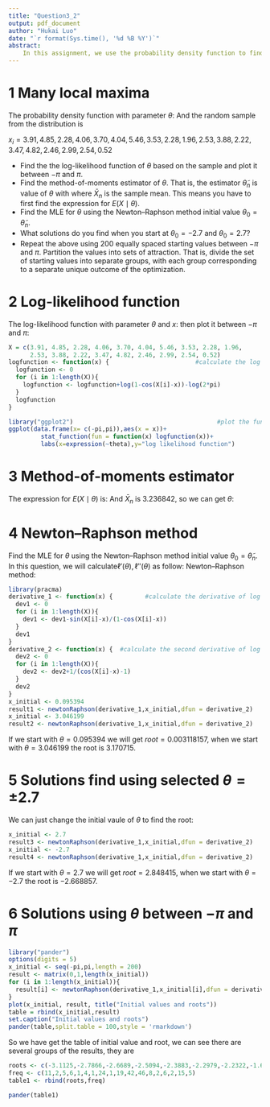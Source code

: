 ```yaml
---
title: "Question3_2"
output: pdf_document
author: "Hukai Luo"
date: "`r format(Sys.time(), '%d %B %Y')`"
abstract:
    In this assignment, we use the probability density function to find the log-likelihood function and the method-of-moments estimator of $\theta$. Then we will discuss the influence of different initial value when using Newton-Raphson method to estimate the Maximum Likelihood Estimation for $\theta$.
---
```


# 1 Many local maxima

The probability density function with parameter $\theta$:
\begin{align*}
  f(x; \theta) = \frac{1 - \cos(x - \theta)}{2\pi},   
  \quad 0\le x\le 2\pi, \quad \theta \in (-\pi, \pi).
\end{align*}
And the random sample from the distribution is

$x_i = 3.91, 4.85, 2.28, 4.06, 3.70, 4.04, 5.46, 3.53, 2.28, 1.96, 2.53, 3.88, 2.22, 3.47, 4.82, 2.46, 2.99, 2.54, 0.52$

- Find the the log-likelihood function of $\theta$ based on the sample and plot it between $-\pi$ and $\pi$.
- Find the method-of-moments estimator of $\theta$.  That is, the estimator $\tilde\theta_n$ is value of $\theta$ with
\begin{align*}
  E (X \mid \theta) = \bar X_n,
\end{align*}
where $\bar X_n$ is the sample mean. This means you have to first find the expression for $E (X \mid \theta)$.
- Find the MLE for $\theta$ using the Newton--Raphson method initial value $\theta_0 = \tilde\theta_n$.
- What solutions do you find when you start at 
$\theta_0 = -2.7$ and $\theta_0 = 2.7$?
- Repeat the above using 200 equally spaced starting values
between $-\pi$ and $\pi$.  Partition the values into sets of attraction. That is, divide the set of starting values into separate groups, with each group corresponding to a separate unique outcome of the optimization.

# 2 Log-likelihood function

The log-likelihood function with parameter $\theta$ and $x$:
\begin{align*}
 \ell(\theta) = \sum^n_{i=1}{ln(1-\cos{(x-\theta)})} - nln2\pi
\end{align*}
\newline
then plot it between $-\pi$ and $\pi$:
```r
X = c(3.91, 4.85, 2.28, 4.06, 3.70, 4.04, 5.46, 3.53, 2.28, 1.96,
      2.53, 3.88, 2.22, 3.47, 4.82, 2.46, 2.99, 2.54, 0.52)
logfunction <- function(x) {                        #calculate the log likelihood function
  logfunction <- 0
  for (i in 1:length(X)){
    logfunction <- logfunction+log(1-cos(X[i]-x))-log(2*pi)
  }
  logfunction
}

library("ggplot2")                                        #plot the function against theta
ggplot(data.frame(x= c(-pi,pi)),aes(x = x))+
         stat_function(fun = function(x) logfunction(x))+
         labs(x=expression(~theta),y="log likelihood function")
```

# 3 Method-of-moments estimator
The expression for $E (X \mid \theta)$ is:
\begin{align*}
E(X|\theta) & =\int^{2\pi}_{0}x\frac{1-\cos(x-\theta)}{2\pi}dx\\
            & =\frac{1}{2\pi}\left[\int^{2\pi}_{0}xdx-\int^{2\pi}_{0}x\cos(x-\theta)dx\right]\\
            & =\frac{1}{2\pi}\left[\frac{1}{2}x^2\big |^{2\pi}_{0}-xsin(x-\theta)\big |^{2\pi}_{0}\right]\\
            & =\frac{1}{2\pi}\left(2\pi^{2}+2\pi\sin\theta\right)\\
            & =\pi+\sin\theta
\end{align*}
\newline \newline
And $\bar X_n$ is 3.236842, so we can get $\theta$:
\begin{align*}
\theta & = \arcsin(mean(x)-\pi)\quad or\quad \pi-\arcsin(mean(x)-\pi)\\
       & = 0.095394\quad or\quad 3.046199\\
\end{align*}

# 4 Newton--Raphson method

Find the MLE for $\theta$ using the Newton--Raphson method initial value $\theta_0 = \tilde\theta_n$. In this question, we will calculate$\ell'(\theta),\ell''(\theta)$ as follow:
\begin{align*}
\ell'(\theta) = \sum^n_{i=1}{\frac{-sin(x-\theta)}{1-cos(x-\theta)}}\\
\ell"(\theta) = \sum^n_{i=1}{\frac{1}{cos(x-\theta)-1}}
\end{align*}
Newton--Raphson method:
```r
library(pracma)
derivative_1 <- function(x) {         #calculate the derivative of log likelihood function
  dev1 <- 0
  for (i in 1:length(X)){
    dev1 <- dev1-sin(X[i]-x)/(1-cos(X[i]-x))
  }
  dev1
}
derivative_2 <- function(x) {  #calculate the second derivative of log likelihood function
  dev2 <- 0
  for (i in 1:length(X)){
    dev2 <- dev2+1/(cos(X[i]-x)-1)
  }
  dev2
}
x_initial <- 0.095394
result1 <- newtonRaphson(derivative_1,x_initial,dfun = derivative_2)
x_initial <- 3.046199
result2 <- newtonRaphson(derivative_1,x_initial,dfun = derivative_2)
```
If we start with $\theta = 0.095394$ we will get $root = 0.003118157$, when we start with $\theta = 3.046199$ the root is $3.170715$.

# 5 Solutions find  using selected $\theta = \pm2.7$

We can just change the initial vaule of $\theta$ to find the root:
```r
x_initial <- 2.7
result3 <- newtonRaphson(derivative_1,x_initial,dfun = derivative_2)
x_initial <- -2.7
result4 <- newtonRaphson(derivative_1,x_initial,dfun = derivative_2)
```
If we start with $\theta = 2.7$ we will get $root = 2.848415$, when we start with $\theta = -2.7$ the root is $-2.668857$.

# 6 Solutions using $\theta$ between $-\pi$ and $\pi$

```r
library("pander")
options(digits = 5)
x_initial <- seq(-pi,pi,length = 200)
result <- matrix(0,1,length(x_initial))
for (i in 1:length(x_initial)){
  result[i] <- newtonRaphson(derivative_1,x_initial[i],dfun = derivative_2) 
}
plot(x_initial, result, title("Initial values and roots"))
table = rbind(x_initial,result)
set.caption("Initial values and roots")
pander(table,split.table = 100,style = 'rmarkdown')
```
So we have get the table of initial value and root, we can see there are several groups of the results, they are 
```r
roots <- c(-3.1125,-2.7866,-2.6689,-2.5094,-2.3883,-2.2979,-2.2322,-1.6627,-1.4475,-0.9544,-0.0031182,-0.81264,2.0072,2.237,2.3747,2.4884,2.8484,3.1707)
freq <- c(11,2,5,6,1,4,1,24,1,19,42,46,8,2,6,2,15,5)
table1 <- rbind(roots,freq)
```
```r
pander(table1)
```














